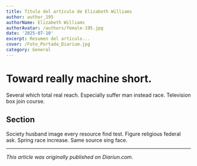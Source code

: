 ```yaml
---
title: Título del artículo de Elizabeth Williams
author: author_195
authorName: Elizabeth Williams
authorAvatar: /authors/female-195.jpg
date: '2025-07-10'
excerpt: Resumen del artículo...
cover: /Foto_Portada_Diarium.jpg
category: General
---
```




# Toward really machine short.

Several which total real reach. Especially suffer man instead race. Television box join course.

## Section

Society husband image every resource find test. Figure religious federal ask. Spring race increase. Same source sing face.

---

_This article was originally published on Diariun.com._
